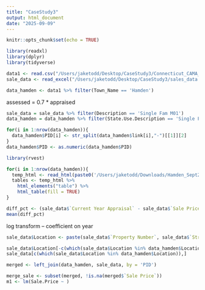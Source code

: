```yaml
---
title: "CaseStudy3"
output: html_document
date: "2025-09-09"
---
```


```r
knitr::opts_chunk$set(echo = TRUE)
```

```r
library(readxl)
library(dplyr)
library(tidyverse)
```

```r
data1 <- read.csv("/Users/jaketodd/Desktop/CaseStudy3/Connecticut_CAMA_and_Parcel_Layer_3895368049124948111.csv")
sale_data <- read_excel("/Users/jaketodd/Desktop/CaseStudy3/sales_data.xlsx")
```
```r
data_hamden <- data1 %>% filter(Town_Name == 'Hamden')
```
assessed = 0.7 * appraised

```r
sale_data = sale_data %>% filter(Description == 'Single Fam M01')
data_hamden = data_hamden %>% filter(State.Use.Description == 'Single Fam M01')
```

```r
for(i in 1:nrow(data_hamden)){
  data_hamden$PID[i] <- str_split(data_hamden$link[i],"-")[[1]][2]
}
data_hamden$PID <- as.numeric(data_hamden$PID)
```
```r
library(rvest)

for(i in 1:nrow(data_hamden)){
  temp_html <- read_html(paste0('/Users/jaketodd/Downloads/Hamden_Sept2025/',data_hamden$PID[1],'.html'))
  tables <- temp_html %>% 
    html_elements("table") %>%   
    html_table(fill = TRUE)
}
```


```r
diff_pct <- (sale_data$`Current Year Appraisal` - sale_data$`Sale Price`)/sale_data$`Sale Price`
mean(diff_pct)
```
log transform -- coefficient on year

```r
sale_data$Location <- paste(sale_data$`Property Number`, sale_data$`Street Name`)
```
```r
sale_data$Location[-c(which(sale_data$Location %in% data_hamden$Location))]
sale_data[c(which(sale_data$Location %in% data_hamden$Location)),]
```

```r
merged <- left_join(data_hamden, sale_data, by = 'PID')
```

```r
merge_sale <- subset(merged, !is.na(merged$`Sale Price`))
m1 <- lm(Sale.Price ~ )
```


